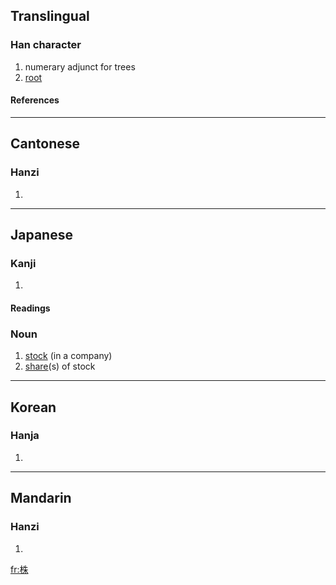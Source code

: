 ==Translingual==
===Han character===
{{Han char|rn=75|rad=木|as=06|sn=10|four=4599<sub>0</sub>|canj=木竹十木 (DHJD)}}
# numerary adjunct for trees
# [[root]]
====References====
{{Han ref|kx=0523.110|dkj=14723|dj=0911.090|hdz=21199.100|uh=682A|ud=26666|bh=AEE8|bd=44776}}

----
==Cantonese==
===Hanzi===
{{yue-hanzi|jyut=|y=jyu1}}
# {{defn|Cantonese}}

----
==Japanese==
===Kanji===
{{ja-kanji|grade=6|rs=木06}}
# {{defn|Japanese}} 
====Readings====
{{ja-readings|on=[[ちゅう]] (chu), [[しゅ]] (shu)|kun=[[かぶ]] (kabu)}}
===Noun===
{{ja-noun|k|hira=かぶ|rom=kabu|hidx=かぶ}}
#[[stock]] (in a company)
#[[share]](s) of stock

----

==Korean==
===Hanja===
{{ko-hanja|hangeul=주|eumhun=|rv=ju|mr=chu|y=cwu}}
# {{defn|Korean}}

----
==Mandarin==
===Hanzi===
{{cmn-hanzi|pin=[[zhū]] (zhu1)|wg=chu<sup>1</sup>}}
# {{defn|Mandarin}}

[[fr:株]]
